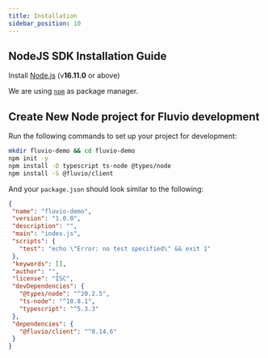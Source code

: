 ```yaml
---
title: Installation
sidebar_position: 10
---
```


## NodeJS SDK Installation Guide

Install [Node.js](https://nodejs.org/en/) (v**16.11.0** or above)

We are using [`npm`](https://nodejs.dev/en/learn/an-introduction-to-the-npm-package-manager/) as package manager.

## Create New Node project for Fluvio development

Run the following commands to set up your project for development:

```bash
mkdir fluvio-demo && cd fluvio-demo
npm init -y
npm install -D typescript ts-node @types/node
npm install -S @fluvio/client
```

And your `package.json` should look similar to the following:

```json
{
 "name": "fluvio-demo",
 "version": "1.0.0",
 "description": "",
 "main": "index.js",
 "scripts": {
   "test": "echo \"Error: no test specified\" && exit 1"
 },
 "keywords": [],
 "author": "",
 "license": "ISC",
 "devDependencies": {
   "@types/node": "^20.2.5",
   "ts-node": "^10.8.1",
   "typescript": "^5.3.3"
 },
 "dependencies": {
   "@fluvio/client": "^0.14.6"
 }
}
```

